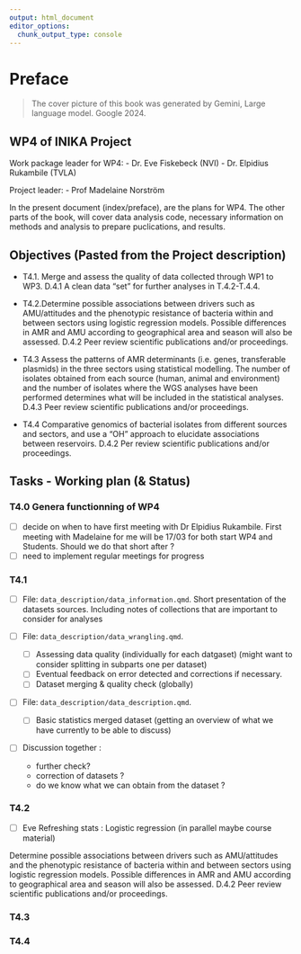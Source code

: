 ```yaml
---
output: html_document
editor_options: 
  chunk_output_type: console
---
```

# Preface {.unnumbered}

> The cover picture of this book was generated by Gemini, Large language model. Google 2024.

## WP4 of INIKA Project

Work package leader for WP4: 
- Dr. Eve Fiskebeck (NVI) 
- Dr. Elpidius Rukambile (TVLA)

Project leader: 
- Prof Madelaine Norström

In the present document (index/preface), are the plans for WP4. 
The other parts of the book, will cover data analysis code, 
necessary information on methods and analysis to prepare puclications, 
and results.

## Objectives (Pasted from the Project description)

- T4.1. Merge and assess the quality of data collected through WP1 to WP3. D.4.1 A clean data “set” for further analyses in T.4.2-T.4.4.

- T4.2.Determine possible associations between drivers such as AMU/attitudes and the phenotypic resistance of bacteria within and between sectors using logistic regression models. Possible differences in AMR and AMU according to geographical area and season will also be assessed. D.4.2 Peer review scientific publications and/or proceedings.

- T4.3 Assess the patterns of AMR determinants (i.e. genes, transferable plasmids) in the three sectors using statistical modelling. The number of isolates obtained from each source (human, animal and environment) and the number of isolates where the WGS analyses have been performed determines what will be included in the statistical analyses. D.4.3 Peer review scientific publications and/or proceedings.

- T4.4 Comparative genomics of bacterial isolates from different sources and sectors, and use a “OH” approach to elucidate associations between reservoirs. D.4.2 Per review scientific publications and/or proceedings.

## Tasks - Working plan (& Status)

### T4.0 Genera functionning of WP4
- [ ] decide on when to have first meeting with Dr Elpidius Rukambile. First meeting 
with Madelaine for me will be 17/03 for both start WP4 and Students. Should we do
that short after ? 
- [ ] need to implement regular meetings for progress

### T4.1 
- [ ] File: `data_description/data_information.qmd`. Short presentation of the datasets sources. Including notes of collections that are important to consider for analyses


- [ ] File: `data_description/data_wrangling.qmd`. 
  - [ ] Assessing data quality (individually for each datgaset) (might want to consider splitting in subparts one per dataset) 
  - [ ] Eventual feedback on error detected and corrections if necessary.
  - [ ] Dataset merging & quality check (globally)
  

- [ ] File: `data_description/data_description.qmd`.
  - [ ] Basic statistics merged dataset (getting an overview of what we have currently
  to be able to discuss)
  
- [ ] Discussion together : 
    - further check? 
    - correction of datasets ? 
    - do we know what we can obtain from the dataset ? 

### T4.2 

- [ ] Eve Refreshing stats : Logistic regression (in parallel maybe course material)

Determine possible associations between drivers such as AMU/attitudes and the phenotypic resistance of bacteria within and between sectors using logistic regression models. Possible differences in AMR and AMU according to geographical area and season will also be assessed. D.4.2 Peer review scientific publications and/or proceedings.

### T4.3
### T4.4
